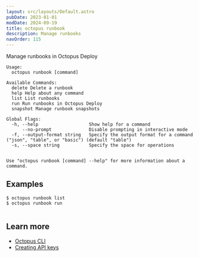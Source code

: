 ```yaml
---
layout: src/layouts/Default.astro
pubDate: 2023-01-01
modDate: 2024-09-19
title: octopus runbook
description: Manage runbooks
navOrder: 115
---
```


Manage runbooks in Octopus Deploy

```
Usage:
  octopus runbook [command]

Available Commands:
  delete Delete a runbook
  help Help about any command
  list List runbooks
  run Run runbooks in Octopus Deploy
  snapshot Manage runbook snapshots

Global Flags:
  -h, --help                   Show help for a command
      --no-prompt              Disable prompting in interactive mode
  -f, --output-format string   Specify the output format for a command ("json", "table", or "basic") (default "table")
  -s, --space string           Specify the space for operations


Use "octopus runbook [command] --help" for more information about a command.
```

## Examples

<SamplesInstance />

```
$ octopus runbook list
$ octopus runbook run


```

## Learn more

- [Octopus CLI](/docs/octopus-rest-api/cli)
- [Creating API keys](/docs/octopus-rest-api/how-to-create-an-api-key)